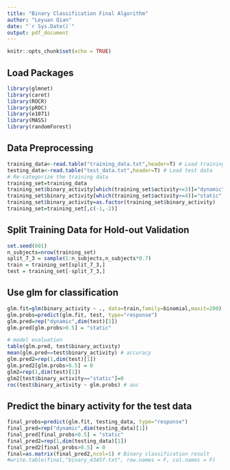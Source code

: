 ```yaml
---
title: "Binary Classification Final Algorithm"
author: "Leyuan Qian"
date: "`r Sys.Date()`"
output: pdf_document
---
```


```r
knitr::opts_chunk$set(echo = TRUE)
```

## Load Packages

```r
library(glmnet)
library(caret)
library(ROCR)
library(pROC)
library(e1071)
library(MASS)
library(randomForest)
```

## Data Preprocessing

```r
training_data<-read.table("training_data.txt",header=T) # Load training data
testing_data<-read.table("test_data.txt",header=T) # Load test data
# Re-categorize the training data
training_set=training_data
training_set$binary_activity[which(training_set$activity<=3)]="dynamic"
training_set$binary_activity[which(training_set$activity>=4)]="static"
training_set$binary_activity=as.factor(training_set$binary_activity)
training_set=training_set[,c(-1,-2)]
```

## Split Training Data for Hold-out Validation 

```r
set.seed(601)
n_subjects=nrow(training_set)
split_7_3 = sample(1:n_subjects,n_subjects*0.7)
train = training_set[split_7_3,]
test = training_set[-split_7_3,]
```

## Use glm for classification

```r
glm.fit=glm(binary_activity ~ ., data=train,family=binomial,maxit=200)
glm.probs=predict(glm.fit, test, type="response")
glm.pred=rep("dynamic",dim(test)[1])
glm.pred[glm.probs>0.5] = "static"

# model evaluation
table(glm.pred, test$binary_activity)
mean(glm.pred==test$binary_activity) # accuracy
glm.pred2=rep(1,dim(test)[1])
glm.pred2[glm.probs>0.5] = 0
glm2=rep(1,dim(test)[1])
glm2[test$binary_activity=="static"]=0
roc(test$binary_activity ~ glm.probs) # auc
```

## Predict the binary activity for the test data

```r
final_probs=predict(glm.fit, testing_data, type="response")
final_pred=rep("dynamic",dim(testing_data)[1])
final_pred[final_probs>0.5] = "static"
final_pred2=rep(1,dim(testing_data)[1])
final_pred2[final_probs>0.5] = 0
final=as.matrix(final_pred2,ncol=1) # Binary classification result
#write.table(final,"binary_4345f.txt", row.names = F, col.names = F)
```



